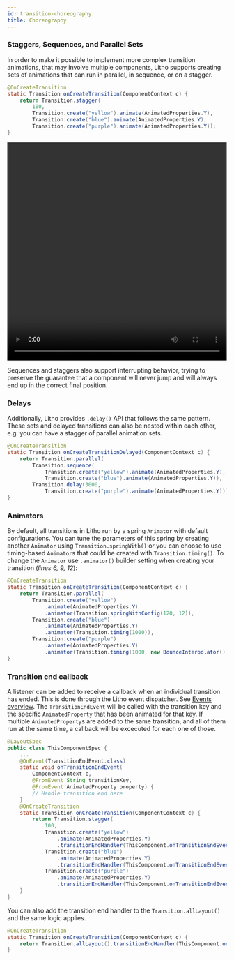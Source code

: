 ```yaml
---
id: transition-choreography
title: Choreography
---
```


### Staggers, Sequences, and Parallel Sets

In order to make it possible to implement more complex transition animations, that may involve multiple components, Litho supports creating sets of animations that can run in parallel, in sequence, or on a stagger.

```java
@OnCreateTransition
static Transition onCreateTransition(ComponentContext c) {
    return Transition.stagger(
        100,
        Transition.create("yellow").animate(AnimatedProperties.Y),
        Transition.create("blue").animate(AnimatedProperties.Y),
        Transition.create("purple").animate(AnimatedProperties.Y));
}
```

<video loop="true" autoplay="true" class="video" width="100%" height="500px">
  <source type="video/webm" src={useBaseUrl("/videos/transitions/stagger.webm")}></source>
  <p>Your browser does not support the video element.</p>
</video>

Sequences and staggers also support interrupting behavior, trying to preserve the guarantee that a component will never jump and will always end up in the correct final position.

### Delays

Additionally, Litho provides `.delay()` API that follows the same pattern.
These sets and delayed transitions can also be nested within each other, e.g. you can have a stagger of parallel animation sets.

```java
@OnCreateTransition
static Transition onCreateTransitionDelayed(ComponentContext c) {
    return Transition.parallel(
        Transition.sequence(
            Transition.create("yellow").animate(AnimatedProperties.Y),
            Transition.create("blue").animate(AnimatedProperties.Y)),
        Transition.delay(3000,
            Transition.create("purple").animate(AnimatedProperties.Y)));
}
```

### Animators

By default, all transitions in Litho run by a spring `Animator` with default configurations.
You can tune the parameters of this spring by creating another `Animator` using `Transition.springWith()` or you can choose to use timing-based `Animator`s that could be created with `Transition.timing()`.
To change the `Animator` use `.animator()` builder setting when creating your transition (*lines 6, 9, 12*):

```java
@OnCreateTransition
static Transition onCreateTransition(ComponentContext c) {
    return Transition.parallel(
        Transition.create("yellow")
            .animate(AnimatedProperties.Y)
            .animator(Transition.springWithConfig(120, 12)),
        Transition.create("blue")
            .animate(AnimatedProperties.Y)
            .animator(Transition.timing(1000)),
        Transition.create("purple")
            .animate(AnimatedProperties.Y)
            .animator(Transition.timing(1000, new BounceInterpolator())));
}
```


### Transition end callback

A listener can be added to receive a callback when an individual transition has ended. This is done through the Litho event dispatcher. See [Events overview](/docs/mainconcepts/coordinate-state-actions/events).
The `TransitionEndEvent` will be called with the transition key and the specific `AnimatedProperty` that has been animated for that key. If multiple `AnimatedProperty`s are added to the same transition, and all of them run at the same time, a callback will be excecuted for each one of those.

```java
@LayoutSpec
public class ThisComponentSpec {
    ...
    @OnEvent(TransitionEndEvent.class)
    static void onTransitionEndEvent(
        ComponentContext c,
        @FromEvent String transitionKey,
        @FromEvent AnimatedProperty property) {
        // Handle transition end here
    }
    @OnCreateTransition
    static Transition onCreateTransition(ComponentContext c) {
        return Transition.stagger(
            100,
            Transition.create("yellow")
                .animate(AnimatedProperties.Y)
                .transitionEndHandler(ThisComponent.onTransitionEndEvent(c)),
            Transition.create("blue")
                .animate(AnimatedProperties.Y)
                .transitionEndHandler(ThisComponent.onTransitionEndEvent(c)),
            Transition.create("purple")
                .animate(AnimatedProperties.Y)
                .transitionEndHandler(ThisComponent.onTransitionEndEvent(c)));
    }
}
```

You can also add the transition end handler to the `Transition.allLayout()` and the same logic applies.

```java
@OnCreateTransition
static Transition onCreateTransition(ComponentContext c) {
    return Transition.allLayout().transitionEndHandler(ThisComponent.onTransitionEndEvent(c));
}
```
